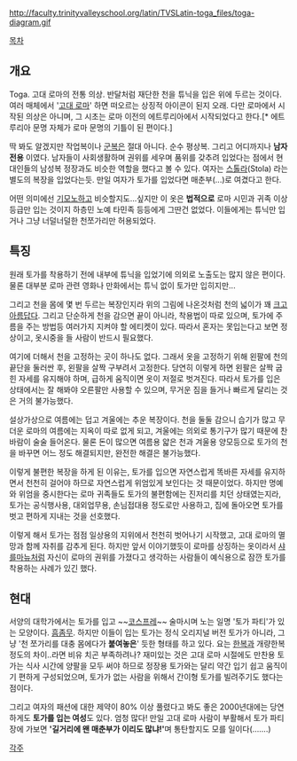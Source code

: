 http://faculty.trinityvalleyschool.org/latin/TVSLatin-toga_files/toga-diagram.gif

[[목차]]
== 개요 ==
Toga. 고대 로마의 전통 의상. 반달처럼 재단한 천을 튜닉을 입은 위에 두르는 것이다. 여러 매체에서 '[[고대 로마]]' 하면 떠오르는 상징적 아이콘이 된지 오래. 다만 로마에서 시작된 의상은 아니며, 그 시초는 로마 이전의 에트루리아에서 시작되었다고 한다.[* 에트루리아 문명 자체가 로마 문명의 기틀이 된 편이다.]

딱 봐도 알겠지만 작업복이나 [[군복]]은 절대 아니다. 순수 평상복. 그리고 어디까지나 '''남자 전용''' 이였다. 남자들이 사회생활하며 권위를 세우며 품위를 갖추려 입었다는 점에서 현대인들의 남성복 정장과도 비슷한 역할을 했다고 볼 수 있다. 여자는 [[스톨라]](Stola) 라는 별도의 복장을 입었다는듯. 만일 여자가 토가를 입었다면 매춘부(...)로 여겼다고 한다.

어떤 의미에선 [[기모노]]하고 비슷할지도...싶지만 이 옷은 '''법적으로''' 로마 시민과 귀족 이상 등급만 입는 것이지 하층민 노예 타민족 등등에게 그딴건 없었다. 이들에게는 튜닉만 입거나 그냥 너덜너덜한 천쪼가리만 허용되었다.

== 특징 ==
원래 토가를 착용하기 전에 내부에 튜닉을 입었기에 의외로 노출도는 많지 않은 편이다. 물론 대부분 로마 관련 영화나 만화에서는 튜닉 없이 토가만 입히지만...

그리고 천을 몸에 몇 번 두르는 복장인지라 위의 그림에 나온것처럼 천의 넓이가 꽤 [[크고 아름다운|크고 아름답다]]. 그리고 단순하게 천을 감으면 끝이 아니라, 착용법이 따로 있으며, 토가에 주름을 주는 방법등 여러가지 지켜야 할 에티켓이 있다. 따라서 혼자는 못입는다고 보면 정상이고, 옷시중을 들 사람이 반드시 필요했다.

여기에 더해서 천을 고정하는 곳이 하나도 없다. 그래서 옷을 고정하기 위해 왼팔에 천의 끝단을 둘러싼 후, 왼팔을 살짝 구부려서 고정한다. 당연히 이렇게 하면 왼팔은 살짝 굽힌 자세를 유지해야 하며, 급하게 움직이면 옷이 저절로 벗겨진다. 따라서 토가를 입은 상태에서는 잘 해봐야 오른팔만 사용할 수 있으며, 무거운 짐을 들거나 빠르게 달리는 것은 거의 불가능했다.

설상가상으로 여름에는 덥고 겨울에는 추운 복장이다. 천을 둘둘 감으니 습기가 많고 무더운 로마의 여름에는 지옥이 따로 없게 되고, 겨울에는 의외로 통기구가 많기 때문에 찬 바람이 술술 들어온다. 물론 돈이 많으면 여름용 얇은 천과 겨울용 양모등으로 토가의 천을 바꾸면 어느 정도 해결되지만, 완전한 해결은 불가능했다.

이렇게 불편한 복장을 하게 된 이유는, 토가를 입으면 자연스럽게 똑바른 자세를 유지하면서 천천히 걸어야 하므로 자연스럽게 위엄있게 보인다는 것 때문이었다. 하지만 명예와 위엄을 중시한다는 로마 귀족들도 토가의 불편함에는 진저리를 치던 상태였는지라, 토가는 공식행사용, 대외업무용, 손님접대용 정도로만 사용하고, 집에 돌아오면 토가를 벗고 편하게 지내는 것을 선호했다.

이렇게 해서 토가는 점점 일상용의 지위에서 천천히 벗어나기 시작했고, 고대 로마의 멸망과 함께 자취를 감추게 된다. 하지만 앞서 이야기했듯이 로마를 상징하는 옷이라서 [[샤를마뉴]]처럼 자신이 로마의 권위를 가졌다고 생각하는 사람들이 예식용으로 잠깐 토가를 착용하는 사례가 있긴 했다.

== 현대 ==
서양의 대학가에서는 토가를 입고 ~~[[코스프레]]~~ 술마시며 노는 일명 '토가 파티'가 있는 모양이다. [[흠좀무]]. 하지만 이들이 입는 토가는 정식 오리지널 버전 토가가 아니라, 그냥 '천 쪼가리를 대충 몸에다가 '''붙여놓은'''' 듯한 형태를 하고 있다. 요는 [[한복]]과 개량한복 정도의 차이..라면 비유 치곤 부족하려나? 재미있는 것은 고대 로마 시절에도 만찬용 토가는 식사 시간에 양팔을 모두 써야 하므로 정장용 토가와는 달리 약간 입기 쉽고 움직이기 편하게 구성되었으며, 토가가 없는 사람을 위해서 간이형 토가를 빌려주기도 했다는 점이다.

그리고 여자의 패션에 대한 제약이 80% 이상 풀렸다고 봐도 좋은 2000년대에는 당연하게도 '''토가를 입는 여성'''도 있다. 엄청 많다! 만일 고대 로마 사람이 부활해서 토가 파티장에 가보면 ''' '길거리에 왠 매춘부가 이리도 많냐!' '''며 통탄할지도 모를 일이다(.......) 

[[각주]]
